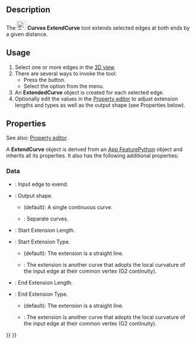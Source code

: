 <languages/>
<translate>

<!--T:1-->
{{Docnav
|[[Curves_MixedCurve|MixedCurve]]
|[[Curves_JoinCurve|JoinCurve]]
|[[Curves_Workbench|Curves]]
|IconL=Curves_MixedCurve.svg
|IconR=Curves_JoinCurve.svg
|IconC=Curves_workbench_icon.svg
}}

<!--T:2-->
{{GuiCommand
|Name=Curves ExtendCurve
|MenuLocation=Curves → Extend Curve
|Workbenches=[[Curves_Workbench|Curves]]
}}

==Description== <!--T:3-->

<!--T:4-->
The [[Image:Curves_ExtendCurve.svg|24px]] '''Curves ExtendCurve''' tool extends selected edges at both ends by a given distance.

==Usage== <!--T:5-->

<!--T:6-->
# Select one or more edges in the [[3D_view|3D view]].
# There are several ways to invoke the tool:
#* Press the {{Button|[[Image:Curves_ExtendCurve.svg|16px]] [[Curves_ExtendCurve|Extend Curve]]}} button.
#* Select the {{MenuCommand|Curves → [[Image:Curves_ExtendCurve.svg|16px]] Extend Curve}} option from the menu.
# An '''ExtendedCurve''' object is created for each selected edge.
# Optionally edit the values in the [[Property_editor|Property editor]] to adjust extension lengths and types as well as the output shape (see Properties below).

==Properties== <!--T:9-->

<!--T:12-->
See also: [[Property_editor|Property editor]].

<!--T:13-->
A '''ExtendCurve''' object is derived from an [[App_FeaturePython|App FeaturePython]] object and inherits all its properties. It also has the following additional properties:

===Data=== <!--T:14-->

<!--T:15-->
{{TitleProperty|Base}}

<!--T:16-->
* {{PropertyData|Edge|LinkSub}}: Input edge to exend.
* {{PropertyData|Output|Enumeration}}: Output shape.
** {{Value|SingleEdge}} (default): A single continuous curve.
** {{Value|Wire}}: Separate curves.

<!--T:17-->
{{TitleProperty|Beginning}}

<!--T:18-->
* {{PropertyData|Length Start|Float}}: Start Extension Length.
* {{PropertyData|Type Start|Enumeration}}: Start Extension Type.
** {{Value|Straight}} (default): The extension is a straight line.
** {{Value|G2 curve}}: The extension is another curve that adopts the local curvature of the input edge at their common vertex (G2 continuity).

<!--T:19-->
{{TitleProperty|End}}

<!--T:20-->
* {{PropertyData|Length End|Float}}: End Extension Length.
* {{PropertyData|Type End|Enumeration}}: End Extension Type.
** {{Value|Straight}} (default): The extension is a straight line.
** {{Value|G2 curve}}: The extension is another curve that adopts the local curvature of the input edge at their common vertex (G2 continuity).


<!--T:11-->
{{Docnav
|[[Curves_MixedCurve|MixedCurve]]
|[[Curves_JoinCurve|JoinCurve]]
|[[Curves_Workbench|Curves]]
|IconL=Curves_MixedCurve.svg
|IconR=Curves_JoinCurve.svg
|IconC=Curves_workbench_icon.svg
}}

</translate>
{{Curves Tools navi{{#translation:}}}}
{{Userdocnavi{{#translation:}}}}